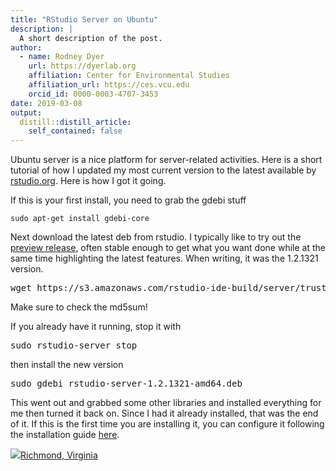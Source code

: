 ```yaml
---
title: "RStudio Server on Ubuntu"
description: |
  A short description of the post.
author:
  - name: Rodney Dyer
    url: https://dyerlab.org
    affiliation: Center for Environmental Studies
    affiliation_url: https://ces.vcu.edu
    orcid_id: 0000-0003-4707-3453
date: 2019-03-08
output:
  distill::distill_article:
    self_contained: false
---
```





Ubuntu server is a nice platform for server-related activities. Here is a short tutorial of how I updated my most current version to the latest available by [rstudio.org](https://www.rstudio.com/). Here is how I got it going.

If this is your first install, you need to grab the gdebi stuff

```
sudo apt-get install gdebi-core 
```

Next download the latest deb from rstudio. I typically like to try out the [preview release](https://www.rstudio.com/products/rstudio/download/preview/), often stable enough to get what you want done while at the same time highlighting the latest features. When writing, it was the 1.2.1321 version.

<pre class="EnlighterJSRAW" data-enlighter-language="generic" data-enlighter-theme="" data-enlighter-highlight="" data-enlighter-linenumbers="" data-enlighter-lineoffset="" data-enlighter-title="" data-enlighter-group="">wget https://s3.amazonaws.com/rstudio-ide-build/server/trusty/amd64/rstudio-server-1.2.1321-amd64.deb</pre>

Make sure to check the md5sum!

If you already have it running, stop it with 

<pre class="EnlighterJSRAW" data-enlighter-language="generic" data-enlighter-theme="" data-enlighter-highlight="" data-enlighter-linenumbers="" data-enlighter-lineoffset="" data-enlighter-title="" data-enlighter-group="">sudo rstudio-server stop</pre>

then install the new version

<pre class="EnlighterJSRAW" data-enlighter-language="generic" data-enlighter-theme="" data-enlighter-highlight="" data-enlighter-linenumbers="" data-enlighter-lineoffset="" data-enlighter-title="" data-enlighter-group="">sudo gdebi rstudio-server-1.2.1321-amd64.deb </pre>

This went out and grabbed some other libraries and installed everything for me then turned it back on. Since I had it already installed, that was the end of it. If this is the first time you are installing it, you can configure it following the installation guide [here](https://support.rstudio.com/hc/en-us/articles/360015079054).

<p class="sloc-display">
  <img class="icon-location" aria-label="Location: " aria-hidden="true" src="https://rodneydyer.com/wp-content/plugins/simple-location/location.svg" /><span class="p-location"><data class="p-latitude" value="37.500000"></data><data class="p-longitude" value="-77.400000"></data><a href="https://maps.wikimedia.org/#/14/37.5/-77.4">Richmond, Virginia</a></span><br />&nbsp;
</p>
 
 
 
